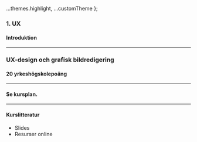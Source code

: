 
  ...themes.highlight,
  ...customTheme
};



### 1. UX
#### Introduktion


---

### UX-design och grafisk bildredigering
#### 20 yrkeshögskolepoäng


---

#### Se kursplan.


---

#### Kurslitteratur

* Slides
* Resurser online

